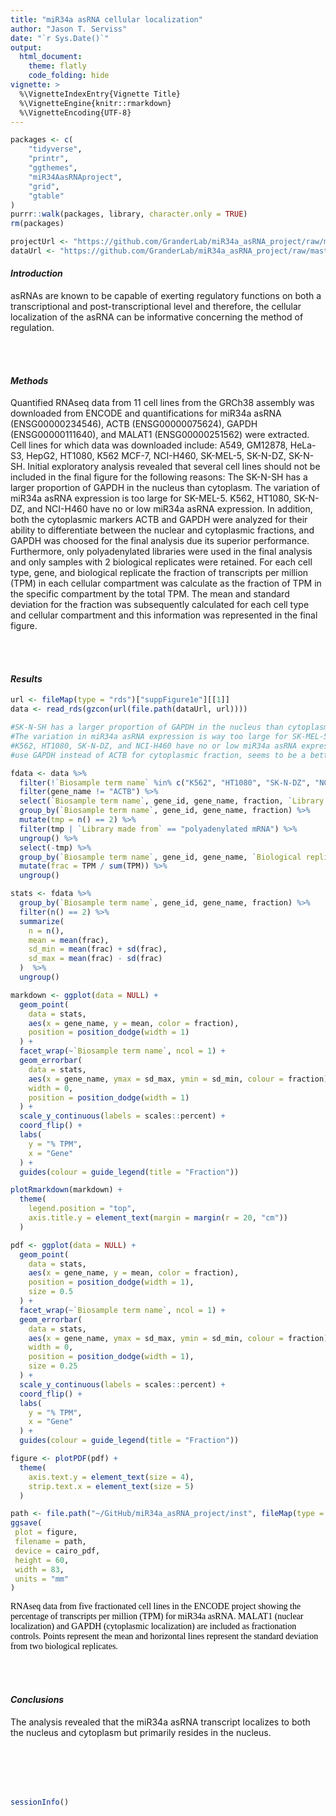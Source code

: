 ```yaml
---
title: "miR34a asRNA cellular localization"
author: "Jason T. Serviss"
date: "`r Sys.Date()`"
output:
  html_document:
    theme: flatly
    code_folding: hide
vignette: >
  %\VignetteIndexEntry{Vignette Title}
  %\VignetteEngine{knitr::rmarkdown}
  %\VignetteEncoding{UTF-8}
---
```


<style> 
.caption { 
  color: Black; 
  font-family: "Times New Roman", Times, serif;
  font-size: 1.0em; 
}
</style>

```r

packages <- c(
    "tidyverse",
    "printr",
    "ggthemes",
    "miR34AasRNAproject",
    "grid",
    "gtable"
)
purrr::walk(packages, library, character.only = TRUE)
rm(packages)

```

```r

projectUrl <- "https://github.com/GranderLab/miR34a_asRNA_project/raw/master/inst"
dataUrl <- "https://github.com/GranderLab/miR34a_asRNA_project/raw/master/"

```

#### _Introduction_

asRNAs are known to be capable of exerting regulatory functions on both a transcriptional and post-transcriptional level and therefore, the cellular localization of the asRNA can be informative concerning the method of regulation. 

<br></br>

#### _Methods_
Quantified RNAseq data from 11 cell lines from the GRCh38 assembly was downloaded from ENCODE and quantifications for miR34a asRNA (ENSG00000234546), ACTB (ENSG00000075624), GAPDH (ENSG00000111640), and MALAT1 (ENSG00000251562) were extracted. Cell lines for which data was downloaded include: A549, GM12878, HeLa-S3, HepG2, HT1080, K562    MCF-7, NCI-H460, SK-MEL-5, SK-N-DZ, SK-N-SH. Initial exploratory analysis revealed that several cell lines should not be included in the final figure for the following reasons: The SK-N-SH has a larger proportion of GAPDH in the nucleus than cytoplasm. The variation of miR34a asRNA expression is too large for SK-MEL-5. K562, HT1080, SK-N-DZ, and NCI-H460 have no or low miR34a asRNA expression. In addition, both the cytoplasmic markers ACTB and GAPDH were analyzed for their ability to differentiate between the nuclear and cytoplasmic fractions, and GAPDH was choosed for the final analysis due its superior performance. Furthermore, only polyadenylated libraries were used in the final analysis and only samples with 2 biological replicates were retained. For each cell type, gene, and biological replicate the fraction of transcripts per million (TPM) in each cellular compartment was calculate as the fraction of TPM in the specific compartment by the total TPM. The mean and standard deviation for the fraction was subsequently calculated for each cell type and cellular compartment and this information was represented in the final figure.

<br></br>

#### _Results_

```r

url <- fileMap(type = "rds")["suppFigure1e"][[1]]
data <- read_rds(gzcon(url(file.path(dataUrl, url))))

#SK-N-SH has a larger proportion of GAPDH in the nucleus than cytoplasm
#The variation in miR34a asRNA expression is way too large for SK-MEL-5
#K562, HT1080, SK-N-DZ, and NCI-H460 have no or low miR34a asRNA expression
#use GAPDH instead of ACTB for cytoplasmic fraction, seems to be a better representation.

fdata <- data %>% 
  filter(!`Biosample term name` %in% c("K562", "HT1080", "SK-N-DZ", "NCI-H460", "SK-MEL-5", "SK-N-SH")) %>% 
  filter(gene_name != "ACTB") %>%
  select(`Biosample term name`, gene_id, gene_name, fraction, `Library made from`, `Biological replicate(s)`, TPM) %>%
  group_by(`Biosample term name`, gene_id, gene_name, fraction) %>%
  mutate(tmp = n() == 2) %>%
  filter(tmp | `Library made from` == "polyadenylated mRNA") %>%
  ungroup() %>%
  select(-tmp) %>%
  group_by(`Biosample term name`, gene_id, gene_name, `Biological replicate(s)`) %>%
  mutate(frac = TPM / sum(TPM)) %>%
  ungroup()

stats <- fdata %>%
  group_by(`Biosample term name`, gene_id, gene_name, fraction) %>%
  filter(n() == 2) %>%
  summarize(
    n = n(),
    mean = mean(frac),
    sd_min = mean(frac) + sd(frac),
    sd_max = mean(frac) - sd(frac)
  )  %>%
  ungroup()
```


```r
markdown <- ggplot(data = NULL) +
  geom_point(
    data = stats,
    aes(x = gene_name, y = mean, color = fraction),
    position = position_dodge(width = 1)
  ) +
  facet_wrap(~`Biosample term name`, ncol = 1) +
  geom_errorbar(
    data = stats, 
    aes(x = gene_name, ymax = sd_max, ymin = sd_min, colour = fraction), 
    width = 0,
    position = position_dodge(width = 1)
  ) +
  scale_y_continuous(labels = scales::percent) +
  coord_flip() +
  labs(
    y = "% TPM",
    x = "Gene"
  ) +
  guides(colour = guide_legend(title = "Fraction"))

plotRmarkdown(markdown) +
  theme(
    legend.position = "top",
    axis.title.y = element_text(margin = margin(r = 20, "cm"))
  )

pdf <- ggplot(data = NULL) +
  geom_point(
    data = stats,
    aes(x = gene_name, y = mean, color = fraction),
    position = position_dodge(width = 1),
    size = 0.5
  ) +
  facet_wrap(~`Biosample term name`, ncol = 1) +
  geom_errorbar(
    data = stats, 
    aes(x = gene_name, ymax = sd_max, ymin = sd_min, colour = fraction), 
    width = 0,
    position = position_dodge(width = 1),
    size = 0.25
  ) +
  scale_y_continuous(labels = scales::percent) +
  coord_flip() +
  labs(
    y = "% TPM",
    x = "Gene"
  ) +
  guides(colour = guide_legend(title = "Fraction"))

figure <- plotPDF(pdf) +
  theme(
    axis.text.y = element_text(size = 4),
    strip.text.x = element_text(size = 5)
  )

path <- file.path("~/GitHub/miR34a_asRNA_project/inst", fileMap(type = "pdf")["suppFigure1e"][[1]])
ggsave(
 plot = figure,
 filename = path,
 device = cairo_pdf,
 height = 60,
 width = 83,
 units = "mm"
)
```

<div class="caption">
RNAseq data from five fractionated cell lines in the ENCODE project showing the percentage of transcripts per million (TPM) for miR34a asRNA. MALAT1 (nuclear localization) and GAPDH (cytoplasmic localization) are included as fractionation controls. Points represent the mean and horizontal lines represent the standard deviation from two biological replicates.
</div>

<br></br>

#### _Conclusions_
The analysis revealed that the miR34a asRNA transcript localizes to both the nucleus and cytoplasm but primarily resides in the nucleus.

<br></br><br></br>

```r
sessionInfo()
```
